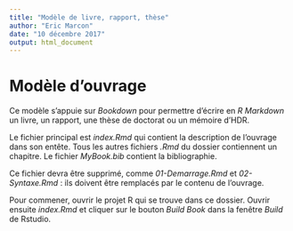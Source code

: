 ```yaml
---
title: "Modèle de livre, rapport, thèse"
author: "Eric Marcon"
date: "10 décembre 2017"
output: html_document
---
```


# Modèle d'ouvrage

Ce modèle s'appuie sur _Bookdown_ pour permettre d'écrire en _R Markdown_ un livre, un rapport, une thèse de doctorat ou un mémoire d'HDR.

Le fichier principal est _index.Rmd_ qui contient la description de l'ouvrage dans son entête. Tous les autres fichiers _.Rmd_ du dossier contiennent un chapitre. Le fichier _MyBook.bib_ contient la bibliographie.

Ce fichier devra être supprimé, comme _01-Demarrage.Rmd_ et _02-Syntaxe.Rmd_ : ils doivent être remplacés par le contenu de l'ouvrage.

Pour commener, ouvrir le projet R qui se trouve dans ce dossier.
Ouvrir ensuite _index.Rmd_ et cliquer sur le bouton _Build Book_ dans la fenêtre _Build_ de Rstudio.
